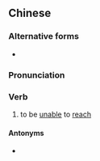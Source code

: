 {{also|够不着}}
==Chinese==
{{zh-forms|s=够不着|type=12}}

===Alternative forms===
* {{zh-l|構不著/构不着}}

===Pronunciation===
{{zh-pron
|m=gòubuzháo
|cat=v
}}

===Verb===
{{zh-verb}}

# to be [[unable]] to [[reach]]

====Antonyms====
* {{zh-l|夠得著/够得着}}